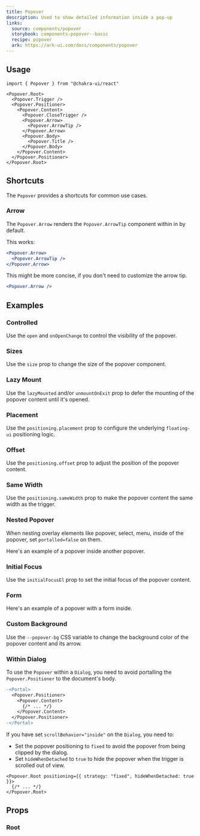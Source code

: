 ```yaml
---
title: Popover
description: Used to show detailed information inside a pop-up
links:
  source: components/popover
  storybook: components-popover--basic
  recipe: popover
  ark: https://ark-ui.com/docs/components/popover
---
```


<ExampleTabs name="popover-basic" />

## Usage

```tsx
import { Popover } from "@chakra-ui/react"
```

```tsx
<Popover.Root>
  <Popover.Trigger />
  <Popover.Positioner>
    <Popover.Content>
      <Popover.CloseTrigger />
      <Popover.Arrow>
        <Popover.ArrowTip />
      </Popover.Arrow>
      <Popover.Body>
        <Popover.Title />
      </Popover.Body>
    </Popover.Content>
  </Popover.Positioner>
</Popover.Root>
```

## Shortcuts

The `Popover` provides a shortcuts for common use cases.

### Arrow

The `Popover.Arrow` renders the `Popover.ArrowTip` component within in by
default.

This works:

```jsx
<Popover.Arrow>
  <Popover.ArrowTip />
</Popover.Arrow>
```

This might be more concise, if you don't need to customize the arrow tip.

```jsx
<Popover.Arrow />
```

## Examples

### Controlled

Use the `open` and `onOpenChange` to control the visibility of the popover.

<ExampleTabs name="popover-controlled" />

### Sizes

Use the `size` prop to change the size of the popover component.

<ExampleTabs name="popover-with-sizes" />

### Lazy Mount

Use the `lazyMounted` and/or `unmountOnExit` prop to defer the mounting of the
popover content until it's opened.

<ExampleTabs name="popover-lazy-mounted" />

### Placement

Use the `positioning.placement` prop to configure the underlying `floating-ui`
positioning logic.

<ExampleTabs name="popover-with-placement" />

### Offset

Use the `positioning.offset` prop to adjust the position of the popover content.

<ExampleTabs name="popover-with-offset" />

### Same Width

Use the `positioning.sameWidth` prop to make the popover content the same width
as the trigger.

<ExampleTabs name="popover-with-same-width" />

### Nested Popover

When nesting overlay elements like popover, select, menu, inside of the popover,
set `portalled=false` on them.

Here's an example of a popover inside another popover.

<ExampleTabs name="popover-nested" />

### Initial Focus

Use the `initialFocusEl` prop to set the initial focus of the popover content.

<ExampleTabs name="popover-with-initial-focus" />

### Form

Here's an example of a popover with a form inside.

<ExampleTabs name="popover-with-form" />

### Custom Background

Use the `--popover-bg` CSS variable to change the background color of the
popover content and its arrow.

<ExampleTabs name="popover-with-custom-bg" />

### Within Dialog

To use the `Popover` within a `Dialog`, you need to avoid portalling the
`Popover.Positioner` to the document's body.

```diff
-<Portal>
  <Popover.Positioner>
    <Popover.Content>
      {/* ... */}
    </Popover.Content>
  </Popover.Positioner>
-</Portal>
```

If you have set `scrollBehavior="inside"` on the `Dialog`, you need to:

- Set the popover positioning to `fixed` to avoid the popover from being clipped
  by the dialog.
- Set `hideWhenDetached` to `true` to hide the popover when the trigger is
  scrolled out of view.

```tsx
<Popover.Root positioning={{ strategy: "fixed", hideWhenDetached: true }}>
  {/* ... */}
</Popover.Root>
```

<ExampleTabs name="popover-in-dialog" />

## Props

### Root

<PropTable component="Popover" part="Root" />
